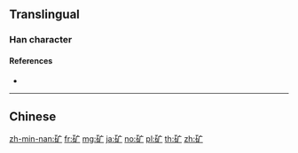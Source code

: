 {{character info/new}}
{{also|礦}}
==Translingual==
{{Han simplified forms|礦|砿|矿}}

===Han character===
{{Han char|rn=112|rad=石|as=03|sn=8|four=|canj=MRI|ids=⿰石广}}

====References====
* {{Han ref|kx=0827.191|hdz=42418.060|uh=77FF|ud=30719}}

----

==Chinese==
{{zh-see|礦}}

[[zh-min-nan:矿]]
[[fr:矿]]
[[mg:矿]]
[[ja:矿]]
[[no:矿]]
[[pl:矿]]
[[th:矿]]
[[zh:矿]]
